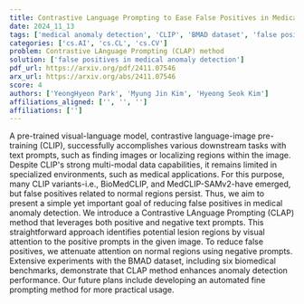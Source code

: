 ```yaml
---
title: Contrastive Language Prompting to Ease False Positives in Medical Anomaly Detection
date: 2024_11_13
tags: ['medical anomaly detection', 'CLIP', 'BMAD dataset', 'false positives', 'multi-modal data', 'visual attention', 'contrastive language prompting', 'biomedical benchmarks']
categories: ['cs.AI', 'cs.CL', 'cs.CV']
problem: Contrastive LAnguage Prompting (CLAP) method
solution: ['false positives in medical anomaly detection']
pdf_url: https://arxiv.org/pdf/2411.07546
arx_url: https://arxiv.org/abs/2411.07546
score: 4
authors: ['YeongHyeon Park', 'Myung Jin Kim', 'Hyeong Seok Kim']
affiliations_aligned: ['', '', '']
affiliations: ['']
---
```



A pre-trained visual-language model, contrastive language-image pre-training (CLIP), successfully accomplishes various downstream tasks with text prompts, such as finding images or localizing regions within the image. Despite CLIP's strong multi-modal data capabilities, it remains limited in specialized environments, such as medical applications. For this purpose, many CLIP variants-i.e., BioMedCLIP, and MedCLIP-SAMv2-have emerged, but false positives related to normal regions persist. Thus, we aim to present a simple yet important goal of reducing false positives in medical anomaly detection. We introduce a Contrastive LAnguage Prompting (CLAP) method that leverages both positive and negative text prompts. This straightforward approach identifies potential lesion regions by visual attention to the positive prompts in the given image. To reduce false positives, we attenuate attention on normal regions using negative prompts. Extensive experiments with the BMAD dataset, including six biomedical benchmarks, demonstrate that CLAP method enhances anomaly detection performance. Our future plans include developing an automated fine prompting method for more practical usage.